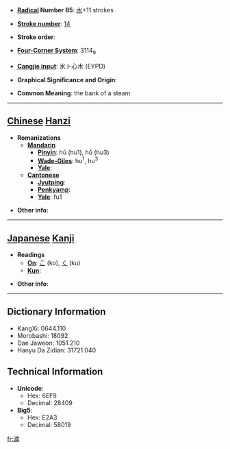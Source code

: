 * '''[[Wiktionary:Chinese radical index| Radical]] Number 85''': [[Wiktionary:Chinese radical index 水|水]]+11 strokes

* '''[[Wiktionary:Chinese total strokes index|Stroke number]]''': [[Wiktionary:Chinese total strokes index 14|14]]

* '''Stroke order''': 

* '''[[Wiktionary:Chinese four corner index|Four-Corner System]]''': 3114<sub>9</sub>

* '''[[Wiktionary:Chinese Cangjie index|Cangjie input]]''': 水卜心木 (EYPD)

* '''Graphical Significance and Origin''': 

* '''Common Meaning''': the bank of a steam

----

== [[Chinese]] [[Hanzi]] ==

* '''Romanizations'''
** '''[[Mandarin]]'''
*** '''[[Pinyin]]''': hū (hu1), hǔ (hu3)
*** '''[[Wade-Giles]]''': hu<sup>1</sup>, hu<sup>3</sup>
*** '''[[Yale]]''': 
** '''[[Cantonese]]'''
*** '''[[Jyutping]]''':
*** '''[[Penkyamp]]''': 
*** '''[[Yale]]''': fu1

* '''Other info''': 

----

== [[Japanese]] [[Kanji]] ==

* '''Readings'''
** '''[[On]]''': [[こ]] (ko), [[く]] (ku)
** '''[[Kun]]''': 

* '''Other info''':  

----

== Dictionary Information ==

* KangXi: 0644.110
* Morobashi: 18092
* Dae Jaweon: 1051.210
* Hanyu Da Zidian: 31721.040

== Technical Information ==

* '''Unicode''':
** Hex: 6EF9
** Decimal: 28409
* '''Big5''':
** Hex: E2A3
** Decimal: 58019

[[fr:滹]]